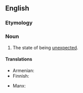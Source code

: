 ==English==

===Etymology===
{{suffix|unexpected|ness|lang=en}}

===Noun===
{{en-noun|-}}

# The state of being [[unexpected]].

====Translations====
{{trans-top|the state of being unexpected}}
* Armenian: {{t+|hy|անսպասելիություն}}
* Finnish: {{t|fi|odottamattomuus}}
{{trans-mid}}
* Manx: {{t|gv|neuyerkid|m}}
{{trans-bottom}}